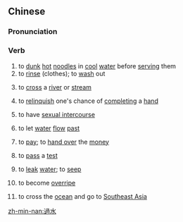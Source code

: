 {{also|过水}}
==Chinese==
{{zh-forms|s=过水}}

===Pronunciation===
{{zh-pron
|m=guòshuǐ
|c=gwo3 seoi2
|h=pfs=ko-súi
|md=guó-cuōi
|mn=xm,tp:kè-chúi/qz:kèr-chúi/zz,kh:kòe-chúi
|cat=v
}}

===Verb===
{{zh-verb}}

# to [[dunk]] [[hot]] [[noodle]]s in [[cool]] [[water]] before [[serving]] them
# to [[rinse]] (clothes); to [[wash]] out
# {{lb|zh|literary|or|Hakka|Min Nan}} to [[cross]] a [[river]] or [[stream]]
# {{lb|zh|mahjong}} to [[relinquish]] one's chance of [[completing]] a [[hand]]
# {{lb|zh|obsolete|vulgar}} to have [[sexual intercourse]]
# {{lb|zh|dialectal|_|Mandarin}} to let [[water]] [[flow]] [[past]]
# {{lb|zh|Cantonese}} to [[pay]]; to [[hand over]] the [[money]]
# {{lb|zh|Hakka}} to [[pass]] a [[test]]
# {{lb|zh|Xiamen|Zhangzhou|Taiwan|_|Min Nan}} to [[leak]] [[water]]; to [[seep]]
# {{lb|zh|Taiwan|_|Min Nan}} to become [[overripe]]
# {{lb|zh|Xiamen|Zhangzhou|_|Min Nan|dated}} to cross the [[ocean]] and go to [[Southeast Asia]]

[[zh-min-nan:過水]]